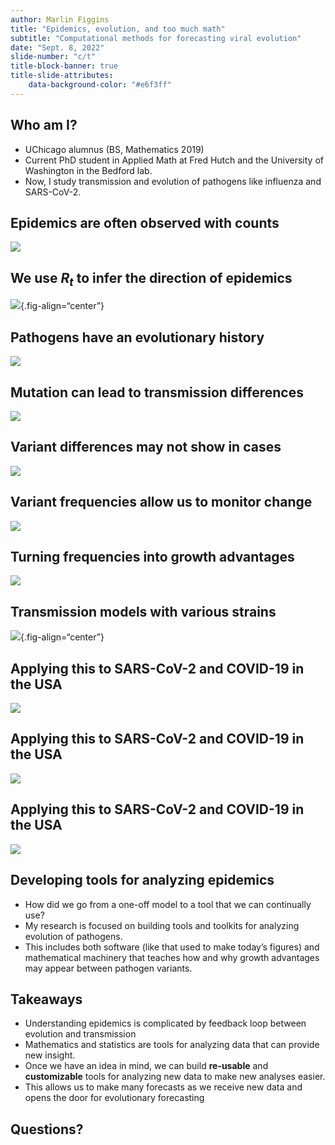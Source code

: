 ```yaml
---
author: Marlin Figgins
title: "Epidemics, evolution, and too much math"
subtitle: "Computational methods for forecasting viral evolution"
date: "Sept. 8, 2022"
slide-number: "c/t"
title-block-banner: true
title-slide-attributes:
    data-background-color: "#e6f3ff"
---
```


## Who am I?

- UChicago alumnus (BS, Mathematics 2019)
- Current PhD student in Applied Math at Fred Hutch and the University of Washington in the Bedford lab.
- Now, I study transmission and evolution of pathogens like influenza and SARS-CoV-2.

## Epidemics are often observed with counts

![](./figures/raw_cases.svg)

## We use $R_{t}$ to infer the direction of epidemics

![](./figures/posterior_aggegrate_Rt.svg){.fig-align="center"}

## Pathogens have an evolutionary history

![](./figures/transmission_tree_offspring_gray.svg)

## Mutation can lead to transmission differences

![](./figures/transmission_tree_offspring_colored.svg)

## Variant differences may not show in cases

![](./figures/variant_cases.svg)

## Variant frequencies allow us to monitor change

![](./figures/raw_frequency.svg)

## Turning frequencies into growth advantages

![](./figures/posterior_mlr_frequency.svg)

## Transmission models with various strains

![](./figures/posterior_variants_Rt.svg){.fig-align="center"}

## Applying this to SARS-CoV-2 and COVID-19 in the USA

![](./figures/GARW_rt_Washington.png)

## Applying this to SARS-CoV-2 and COVID-19 in the USA

![](./figures/growth_advantages.png)

## Applying this to SARS-CoV-2 and COVID-19 in the USA

![](./figures/ga_consensus.png)

## Developing tools for analyzing epidemics

- How did we go from a one-off model to a tool that we can continually use?
- My research is focused on building tools and toolkits for analyzing evolution of pathogens.
- This includes both software (like that used to make today's figures) and mathematical machinery that teaches how and why growth advantages may appear between pathogen variants.

## Takeaways
- Understanding epidemics is complicated by feedback loop between evolution and transmission
- Mathematics and statistics are tools for analyzing data that can provide new insight.
- Once we have an idea in mind, we can build **re-usable** and **customizable** tools for analyzing new data to make new analyses easier.
- This allows us to make many forecasts as we receive new data and opens the door for evolutionary forecasting

## Questions?

